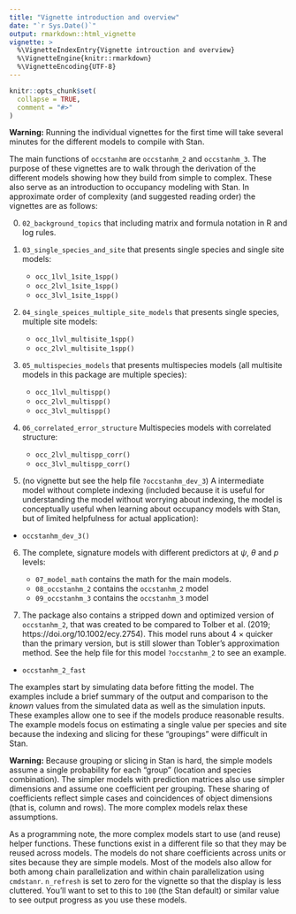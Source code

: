 ---
title: "Vignette introduction and overview"
date: "`r Sys.Date()`"
output: rmarkdown::html_vignette
vignette: >
  %\VignetteIndexEntry{Vignette introuction and overview}
  %\VignetteEngine{knitr::rmarkdown}
  %\VignetteEncoding{UTF-8}
---

```{r setup, include = FALSE}
knitr::opts_chunk$set(
  collapse = TRUE,
  comment = "#>"
)
```


**Warning:** Running the individual vignettes for the first time will take several minutes for the different models to compile with Stan.

The main functions of `occstanhm` are `occstanhm_2` and `occstanhm_3`.
The purpose of these vignettes are to walk through the derivation of the different models showing how they build from simple to complex.
These also serve as an introduction to occupancy modeling with Stan.
In approximate order of complexity (and suggested reading order) the vignettes are as follows:

0. `02_background_topics` that including matrix and formula notation in R and log rules.
 
1. `03_single_species_and_site` that presents single species and single site models:  

    - `occ_1lvl_1site_1spp()`
    - `occ_2lvl_1site_1spp()`
    - `occ_3lvl_1site_1spp()`

2. `04_single_speices_multiple_site_models` that presents single species, multiple site models:  
  
    - `occ_1lvl_multisite_1spp()`
    - `occ_2lvl_multisite_1spp()`


3. `05_multispecies_models` that presents multispecies models (all multisite models in this package are multiple species):  

    - `occ_1lvl_multispp()`
    - `occ_2lvl_multispp()`
    - `occ_3lvl_multispp()`

4. `06_correlated_error_structure` Multispecies models with correlated structure:

    - `occ_2lvl_multispp_corr()`
    - `occ_3lvl_multispp_corr()`

5. (no vignette but see the help file `?occstanhm_dev_3`) A intermediate model without complete indexing (included because it is useful for understanding the model without worrying about indexing, the model is conceptually useful when learning about occupancy models with Stan, but of limited helpfulness for actual application):

  - `occstanhm_dev_3()`

6. The complete, signature models with different predictors at $\psi$, $\theta$ and $p$ levels:

    - `07_model_math` contains the math for the main models.
    - `08_occstanhm_2` contains the `occstanhm_2` model
    - `09_occstanhm_3` contains the  `occstanhm_3` model

7. The package also contains a stripped down and optimized version of `occstanhm_2`, that was created to be compared to Tolber et al. (2019;  https://doi.org/10.1002/ecy.2754). This model runs about 4 $\times$ quicker than the  primary version, but is still slower than Tobler's approximation method. See the help file for this model `?occstanhm_2` to see an example.

  - `occstanhm_2_fast`

The examples start by simulating data before fitting the model.
The examples include a brief summary of the output and comparison to the _known_ values from the simulated data as well as the simulation inputs.
These examples allow one to see if the models produce reasonable results.
The example models focus on estimating a single value per species and site because the indexing and slicing for these "groupings" were difficult in Stan.

**Warning:** Because grouping or slicing in Stan is hard, the simple models assume a single probability for each "group" (location and species combination).
The simpler models with prediction matrices also use simpler dimensions and assume one coefficient per grouping.
These sharing of coefficients reflect simple cases and coincidences of object dimensions (that is, column and rows).
The more complex models relax these assumptions.

As a programming note, the more complex models start to use (and reuse) helper functions.
These functions exist in a different file so that they may be reused across models.
The models do not share coefficients across units or sites because they are simple models.
Most of the models also allow for both among chain parallelization and within chain parallelization using `cmdstanr`.
`n_refresh` is set to zero for the vignette so that the display is less cluttered.
You'll want to set to this to `100` (the Stan default) or similar value to see output progress as you use these models.
